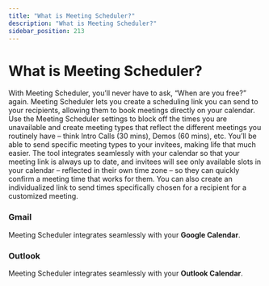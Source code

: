 ```yaml
---
title: "What is Meeting Scheduler?"
description: "What is Meeting Scheduler?"
sidebar_position: 213
---
```


# What is Meeting Scheduler?

With Meeting Scheduler, you’ll never have to ask, “When are you free?” again. Meeting Scheduler lets you create a scheduling link you can send to your recipients, allowing them to book meetings directly on your calendar.
Use the Meeting Scheduler settings to block off the times you are unavailable and create meeting types that reflect the different meetings you routinely have – think Intro Calls (30 mins), Demos (60 mins), etc. You’ll be able to send specific meeting types to your invitees, making life that much easier.
The tool integrates seamlessly with your calendar so that your meeting link is always up to date, and invitees will see only available slots in your calendar – reflected in their own time zone – so they can quickly confirm a meeting time that works for them.
You can also create an individualized link to send times specifically chosen for a recipient for a customized meeting.
### Gmail
Meeting Scheduler integrates seamlessly with your **Google Calendar**.
### Outlook
Meeting Scheduler integrates seamlessly with your **Outlook Calendar**.